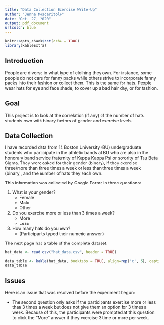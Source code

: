 ```yaml
---
title: "Data Collection Exercise Write-Up"
author: "Jenna Moscaritolo"
date: "Oct. 27, 2020"
output: pdf_document
urlcolor: blue
---
```


```r
knitr::opts_chunk$set(echo = TRUE)
library(kableExtra)
```


## Introduction

People are diverse in what type of clothing they own. For instance, some people do not care for fanny packs while others strive to incorporate fanny packs into their fashion or collect them. This is the same for hats. People wear hats for eye and face shade, to cover up a bad hair day, or for fashion.



## Goal

This project is to look at the correlation (if any) of the number of hats students own with binary factors of gender and exercise levels.



## Data Collection

I have recorded data from 14 Boston University (BU) undergraduate students who participate in the athletic bands at BU who are also in the honorary band service fraternity of Kappa Kappa Psi or sorority of Tau Beta Sigma. They were asked for their gender (binary), if they exercise three/more than three times a week or less than three times a week (binary), and the number of hats they each own.

This information was collected by Google Forms in three questions:

1. What is your gender?
    * Female
    * Male
    * Other

2. Do you exercise more or less than 3 times a week?
    * More
    * Less

3. How many hats do you own?
    * (Participants typed their numeric answer.)


The next page has a table of the complete dataset.

<P style="page-break-before: always">
\newpage



```r
hat_data <- read.csv("hat_data.csv", header = TRUE)

data_table <- kable(hat_data, booktabs = TRUE, align=rep('c', 5), caption = "Complete Dataset") %>% kable_styling(position = "center")
data_table
```



## Issues

Here is an issue that was resolved before the experiment begun:

* The second question only asks if the participants exercise more or less than 3 times a week but does not give them an option for 3 times a week. Because of this, the participants were prompted at this question to click the "More" answer if they exercise 3 time or more per week.